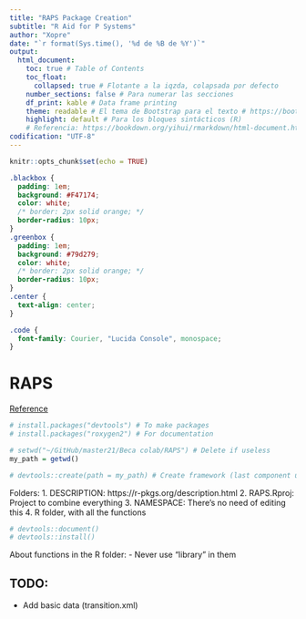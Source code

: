 ```yaml
---
title: "RAPS Package Creation"
subtitle: "R Aid for P Systems"
author: "Xopre"
date: "`r format(Sys.time(), '%d de %B de %Y')`"
output: 
  html_document:
    toc: true # Table of Contents
    toc_float: 
      collapsed: true # Flotante a la iqzda, colapsada por defecto
    number_sections: false # Para numerar las secciones
    df_print: kable # Data frame printing
    theme: readable # El tema de Bootstrap para el texto # https://bootswatch.com/3/ (cerulean, cosmo y flatly son otras buenas opciones)
    highlight: default # Para los bloques sintácticos (R)
    # Referencia: https://bookdown.org/yihui/rmarkdown/html-document.html
codification: "UTF-8"
---
```


```r
knitr::opts_chunk$set(echo = TRUE)
```

```css
.blackbox {
  padding: 1em;
  background: #F47174;
  color: white;
  /* border: 2px solid orange; */
  border-radius: 10px;
}
.greenbox {
  padding: 1em;
  background: #79d279;
  color: white;
  /* border: 2px solid orange; */
  border-radius: 10px;
}
.center {
  text-align: center;
}

.code {
  font-family: Courier, "Lucida Console", monospace;
}
```

# RAPS
[Reference](https://tinyheero.github.io/jekyll/update/2015/07/26/making-your-first-R-package.html)       

```r
# install.packages("devtools") # To make packages
# install.packages("roxygen2") # For documentation
```


```r
# setwd("~/GitHub/master21/Beca colab/RAPS") # Delete if useless
my_path = getwd()

# devtools::create(path = my_path) # Create framework (last component used as package name)
```

Folders:
1. DESCRIPTION: https://r-pkgs.org/description.html
2. RAPS.Rproj: Project to combine everything
3. NAMESPACE: There's no need of editing this
4. R folder, with all the functions


```r
# devtools::document()
# devtools::install()
```

About functions in the R folder:
- Never use "library" in them

## TODO:
- Add basic data (transition.xml)
